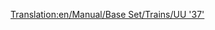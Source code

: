 [[Translation:en/Manual/Base Set/Trains/UU '37']]
{{ru/Manual/Base Set/Trains/Поезда|Image=[[File:en/Manual/Base Set/Trains/Uu37.png]]
|Name=UU "37"
|Cost=£ 19921 (996050 р.)
|Speed=144 км/ч (90 миль/ч)
|Weight=101 т
|Power= 1750 л.с. (1305 кВт)
|Annual=£ 1828 (91400 р.)
|Designed=1959
|Lifespan=20
|Capacity=нет
|Description=На 70 т легче сопоставимого по мощности и скорости [[ru/Manual/Base Set/Trains/SH '8P'|SH "8P"]]. Через 3 года после появления становится неактуален в связи с выпуском [[ru/Manual/Base Set/Trains/Floss '47'|Floss "47"]] .
|Real-life=Это переименованная версия [http://en.wikipedia.org/wiki/British_Rail_Class_37 British Rail Class 37].
}}